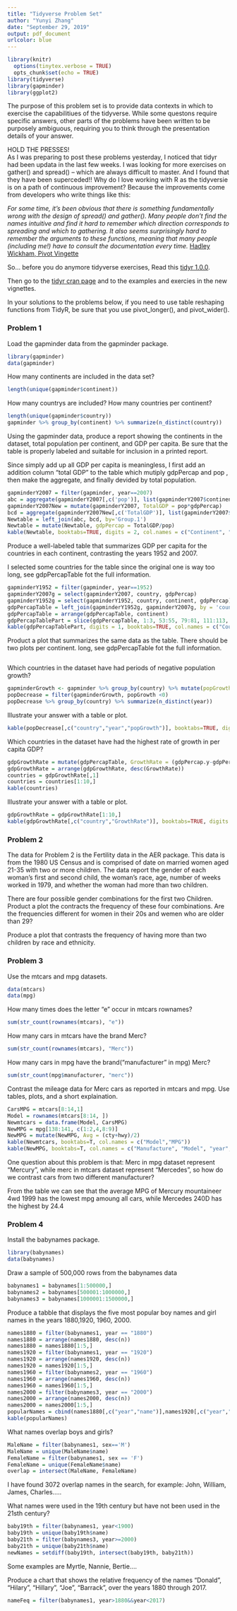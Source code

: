 ---
title: "Tidyverse Problem Set"
author: "Yunyi Zhang"
date: "September 29, 2019"
output: pdf_document
urlcolor: blue
---

```{r setup, include=FALSE}
library(knitr)
  options(tinytex.verbose = TRUE)
  opts_chunk$set(echo = TRUE)
library(tidyverse)
library(gapminder)
library(ggplot2)
```

The purpose of this problem set is to provide data contexts in which to exercise the capabilitiues of the tidyverse. While some questons require specific answers, other parts of the problems have been written to be purposely ambiguous, requiring you to think through the presentation details of your answer. 




HOLD THE PRESSES!  
As I was preparing to post these problems yesterday, I noticed that tidyr had been updata in the last few weeks. I was looking for more exercises on gather() and spread() -- which are always difficult to master.  And I found that they have been superceded!!  Why do I love working with R as the tidyversie is on a path of continuous improvement? Because the improvements come from developers who write things like this:


_For some time, it’s been obvious that there is something fundamentally wrong with the design of spread() and gather(). Many people don’t find the names intuitive and find it hard to remember which direction corresponds to spreading and which to gathering. It also seems surprisingly hard to remember the arguments to these functions, meaning that many people (including me!) have to consult the documentation every time._  [Hadley Wickham, Pivot Vingette](https://cran.r-project.org/web/packages/tidyr/vignettes/pivot.html)


So... before you do anymore tidyverse exercises,
Read this [tidyr 1.0.0](https://www.tidyverse.org/articles/2019/09/tidyr-1-0-0/).

Then go to the [tidyr cran page](https://cran.r-project.org/web/packages/tidyr/index.html) 
and to the examples and exercies in the new vignettes.

In your solutions to the problems below, if you need to use table reshaping functions from TidyR, be sure that you use pivot_longer(), and pivot_wider().



### Problem 1

Load the gapminder data from the gapminder package.
```{r, echo = FALSE}
library(gapminder)
data(gapminder)
```

How many continents are included in the data set?
```{r, echo = FALSE}
length(unique(gapminder$continent))
```

How many countrys are included?  How many countries per continent?
```{r, echo = FALSE}
length(unique(gapminder$country))
gapminder %>% group_by(continent) %>% summarize(n_distinct(country))
```

Using the gapminder data, produce a report showing the continents in the dataset, total population per continent, and GDP per capita.  Be sure that the table is properly labeled and suitable for inclusion in a printed report.

Since simply add up all GDP per capita is meaningless, I first add an addition column "total GDP" to the table which mutiply gdpPercap and pop , then make the aggregate, and finally devided by total population.
```{r, echo = FALSE}
gapminderY2007 = filter(gapminder, year==2007)
abc = aggregate(gapminderY2007[,c('pop')], list(gapminderY2007$continent), FUN = sum)
gapminderY2007New = mutate(gapminderY2007, TotalGDP = pop*gdpPercap)
bcd = aggregate(gapminderY2007New[,c('TotalGDP')], list(gapminderY2007$continent), FUN = sum)
Newtable = left_join(abc, bcd, by='Group.1')
Newtable = mutate(Newtable, gdpPercap = TotalGDP/pop)
kable(Newtable, booktabs=TRUE, digits = 2, col.names = c("Continent", "Total Population", "total GDP", "GDP per Capita"), align = "c")
```

Produce a well-labeled table that summarizes GDP per capita for the countries in each continent,  contrasting the years 1952 and 2007.

I selected some countries for the table since the original one is way too long, see gdpPercapTable fot the full information.
```{r, echo = FALSE}
gapminderY1952 = filter(gapminder, year==1952)
gapminderY2007g = select(gapminderY2007, country, gdpPercap)
gapminderY1952g = select(gapminderY1952, country, continent, gdpPercap)
gdpPercapTable = left_join(gapminderY1952g, gapminderY2007g, by = 'country')
gdpPercapTable = arrange(gdpPercapTable, continent)
gdpPercapTablePart = slice(gdpPercapTable, 1:3, 53:55, 79:81, 111:113, 141:142)
kable(gdpPercapTablePart, digits = 1, booktabs=TRUE, col.names = c("Country","Continent","1952 GDP","2007 GDP"))
```

Product a plot that summarizes the same data as the table. There should be two plots per continent.
long, see gdpPercapTable fot the full information.
```{r, echo = FALSE}

```

Which countries in the dataset have had periods of negative population growth?
```{r, echo = FALSE}
gapminderGrowth <- gapminder %>% group_by(country) %>% mutate(popGrowth = pop - lag(pop, default=0))
popDecrease = filter(gapminderGrowth, popGrowth <0)
popDecrease %>% group_by(country) %>% summarize(n_distinct(year))
```

Illustrate your answer with a table or plot.
```{r, echo = FALSE}
kable(popDecrease[,c("country","year","popGrowth")], booktabs=TRUE, digits = 2, col.names = c("Country", "Year", "Decrease"), align = "c")
```

Which countries in the dataset have had the highest rate of growth in per capita GDP?
```{r, echo = FALSE}
gdpGrowthRate = mutate(gdpPercapTable, GrowthRate = (gdpPercap.y-gdpPercap.x)/gdpPercap.x*100)
gdpGrowthRate = arrange(gdpGrowthRate, desc(GrowthRate))
countries = gdpGrowthRate[,1]
countries = countries[1:10,]
kable(countries)
```

Illustrate your answer with a table or plot.
```{r, echo = FALSE}
gdpGrowthRate = gdpGrowthRate[1:10,]
kable(gdpGrowthRate[,c("country","GrowthRate")], booktabs=TRUE, digits = 2, col.names = c("Country", "GrowthRate in %"), align = "c")
```


### Problem 2

The data for Problem 2 is the Fertility data in the AER package.  This data is from the 1980 US Census and is comprised of date on married women aged 21-35 with two or more children.  The data report the gender of each woman's first and second child, the woman's race, age, number of weeks worked in 1979, and whether the woman had more than two children.


There are four possible gender combinations for the first two Children.  Product a plot the contracts the frequency of these four combinations. Are the frequencies different for women in their 20s and wemen who are older than 29?

Produce a plot that contrasts the frequency of having more than two children by race and ethnicity.  


### Problem 3

Use the mtcars and mpg datasets.  
```{r, echo = FALSE}
data(mtcars)
data(mpg)
```
How many times does the letter "e" occur in mtcars rownames?
```{r, echo=FALSE}
sum(str_count(rownames(mtcars), "e"))

```


How many cars in mtcars have the brand Merc?
```{r, echo=FALSE}
sum(str_count(rownames(mtcars), "Merc"))
```


How many cars in mpg have the brand("manufacturer" in mpg) Merc?
```{r, echo=FALSE}
sum(str_count(mpg$manufacturer, "merc"))
```


Contrast the mileage data for Merc cars as reported in mtcars and mpg.  Use tables, plots, and a short explaination.
```{r, echo=FALSE}

CarsMPG = mtcars[8:14,1]
Model = rownames(mtcars[8:14, ])
Newmtcars = data.frame(Model, CarsMPG)
NewMPG = mpg[138:141, c(1:2,4,8:9)]
NewMPG = mutate(NewMPG, Avg = (cty+hwy)/2)
kable(Newmtcars, booktabs=T, col.names = c("Model","MPG"))
kable(NewMPG, booktabs=T, col.names = c("Manufacture", "Model", "year","city MPG", "hyw MPG", "avg MPG"))
```

One question about this problem is that: Merc in mpg dataset represent "Mercury", while merc in mtcars dataset represent "Mercedes", so how do we contrast cars from two different manufacturer?

From the table we can see that the average MPG of Mercury mountaineer 4wd 1999 has the lowest mpg amoung all cars, while Mercedes 240D has the highest by 24.4

### Problem 4

Install the babynames package.
```{r, echo=FALSE}
library(babynames)
data(babynames)
```


Draw a sample of 500,000 rows from the babynames data
```{r, echo=FALSE}
babynames1 = babynames[1:500000,]
babynames2 = babynames[500001:1000000,]
babynames3 = babynames[1000001:1500000,]
```


Produce a tabble that displays the five most popular boy names and girl names
in the years 1880,1920, 1960, 2000.
```{r, echo=FALSE}
names1880 = filter(babynames1, year == "1880")
names1880 = arrange(names1880, desc(n))
names1880 = names1880[1:5,]
names1920 = filter(babynames1, year == "1920")
names1920 = arrange(names1920, desc(n))
names1920 = names1920[1:5,]
names1960 = filter(babynames2, year == "1960")
names1960 = arrange(names1960, desc(n))
names1960 = names1960[1:5,]
names2000 = filter(babynames3, year == "2000")
names2000 = arrange(names2000, desc(n))
names2000 = names2000[1:5,]
popularNames = cbind(names1880[,c("year","name")],names1920[,c("year","name")],names1960[,c("year","name")],names2000[,c("year","name")])
kable(popularNames)
```


What names overlap boys and girls?
```{r, echo=TRUE}
MaleName = filter(babynames1, sex=='M')
MaleName = unique(MaleName$name)
FemaleName = filter(babynames1, sex == 'F')
FemaleName = unique(FemaleName$name)
overlap = intersect(MaleName, FemaleName)
```
I have found 3072 overlap names in the search, for example: John, William, James, Charles.....

What names were used in the 19th century but have not been used in the 21sth century?
```{r, echo=TRUE}
baby19th = filter(babynames1, year<1900)
baby19th = unique(baby19th$name)
baby21th = filter(babynames3, year>=2000)
baby21th = unique(baby21th$name)
newNames = setdiff(baby19th, intersect(baby19th, baby21th))
```
Some examples are Myrtle, Nannie, Bertie....


Produce a chart that shows the relative frequency of the names "Donald", "Hilary", "Hillary", "Joe", "Barrack",  over the years 1880 through 2017.
```{r, echo=FALSE}
nameFeq = filter(babynames1, year>1880&&year<2017)
```






